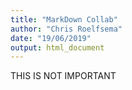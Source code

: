 ```yaml
---
title: "MarkDown Collab"
author: "Chris Roelfsema"
date: "19/06/2019"
output: html_document
---
```

THIS IS NOT IMPORTANT
